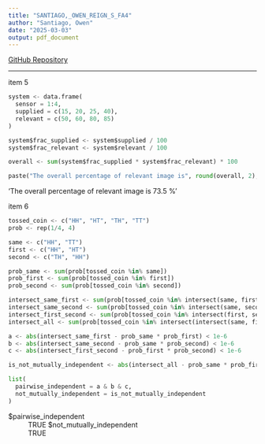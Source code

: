 ```yaml
---
title: "SANTIAGO,_OWEN_REIGN_S_FA4"
author: "Santiago, Owen"
date: "2025-03-03"
output: pdf_document
---
```

[GitHub Repository](https://github.com/pywen1004/SEC-1---FA1-GROUP-9---ARAGO-K-SANTIAGO-O) 

---

::: {.cell .markdown id="IavDn_XZp0Nk"}
item 5
:::

::: {.cell .code execution_count="1" colab="{\"base_uri\":\"https://localhost:8080/\",\"height\":34}" id="-ZDDYWWpgpzH" outputId="98493d4c-6ffd-4684-e0df-898823179de8"}
``` python
system <- data.frame(
  sensor = 1:4,
  supplied = c(15, 20, 25, 40),
  relevant = c(50, 60, 80, 85)
)

system$frac_supplied <- system$supplied / 100
system$frac_relevant <- system$relevant / 100

overall <- sum(system$frac_supplied * system$frac_relevant) * 100

paste("The overall percentage of relevant image is", round(overall, 2), "%")
```

::: {.output .display_data}
'The overall percentage of relevant image is 73.5 %'
:::
:::

::: {.cell .markdown id="oOc3oIHXp4li"}
item 6
:::

::: {.cell .code execution_count="3" colab="{\"base_uri\":\"https://localhost:8080/\",\"height\":114}" id="fTd-JuT9p4NT" outputId="3a10e786-9d95-47b3-d073-60fe8ff864c8"}
``` python
tossed_coin <- c("HH", "HT", "TH", "TT")
prob <- rep(1/4, 4)

same <- c("HH", "TT")
first <- c("HH", "HT")
second <- c("TH", "HH")

prob_same <- sum(prob[tossed_coin %in% same])
prob_first <- sum(prob[tossed_coin %in% first])
prob_second <- sum(prob[tossed_coin %in% second])

intersect_same_first <- sum(prob[tossed_coin %in% intersect(same, first)])
intersect_same_second <- sum(prob[tossed_coin %in% intersect(same, second)])
intersect_first_second <- sum(prob[tossed_coin %in% intersect(first, second)])
intersect_all <- sum(prob[tossed_coin %in% intersect(intersect(same, first), second)])

a <- abs(intersect_same_first - prob_same * prob_first) < 1e-6
b <- abs(intersect_same_second - prob_same * prob_second) < 1e-6
c <- abs(intersect_first_second - prob_first * prob_second) < 1e-6

is_not_mutually_independent <- abs(intersect_all - prob_same * prob_first * prob_second) > 1e-6

list(
  pairwise_independent = a & b & c,
  not_mutually_independent = is_not_mutually_independent
)
```

::: {.output .display_data}
$pairwise_independent
:   TRUE
$not_mutually_independent
:   TRUE
:::
:::
